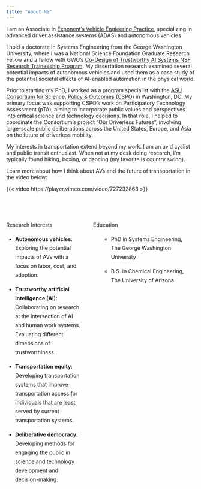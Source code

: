 ```yaml
---
title: "About Me"
---
```


I am an Associate in [Exponent's Vehicle Engieering Practice](https://www.exponent.com/expertise/vehicle-engineering), specializing in advanced driver assistance systems (ADAS) and autonomous vehicles.

I hold a doctorate in Systems Engineering from the George Washington University, where I was a National Science Foundation Graduate Research Fellow and a fellow with GWU's [Co-Design of Trustworthy AI Systems NSF Research Traineeship Program](https://dtais.seas.gwu.edu/). My dissertation research examined several potential impacts of autonomous vehicles and used them as a case study of the potential societal effects of AI-enabled automation in the physical world.

Prior to starting my PhD, I worked as a program specialist with the [ASU Consortium for Science, Policy & Outcomes (CSPO)](https://cspo.org/) in Washington, DC. My primary focus was supporting CSPO's work on Participatory Technology Assessment (pTA), aiming to incorporate public values and perspectives into critical science and technology decisions. In that role, I helped to coordinate the Consortium’s project “Our Driverless Futures”, involving large-scale public deliberations across the United States, Europe, and Asia on the future of driverless mobility.

My interests in transportation extend beyond my work. I am an avid cyclist and public transit enthusiast. When not at my desk doing research, I'm typically found hiking, boxing, or dancing (my favorite is country swing).

Learn more about how I think about AVs and the future of transportation in the video below:

{{< video https://player.vimeo.com/video/727232863 >}}

<!-- ::: {style="padding:56.25% 0 0 0;position:relative;"} -->

<!-- <iframe src="https://player.vimeo.com/video/727232863?h=ca6c6e8403&amp;badge=0&amp;autopause=0&amp;player_id=0&amp;app_id=58479" frameborder="0" allow="autoplay; fullscreen; picture-in-picture" allowfullscreen style="position:absolute;top:0;left:0;width:100%;height:100%;" title="PIT in Action.mp4"> -->

<!-- </iframe> -->
<!-- ::: -->

<!-- ```{=html} -->
<!-- <script src="https://player.vimeo.com/api/player.js"></script> -->
<!-- ``` -->

<br><br>


::: {style="display: grid; grid-template-columns: 40% 50%; grid-column-gap: 30px; line-height: 1.5rem;"}
<div>

[Research Interests]{.columnname}

-   **Autonomous vehicles**: Exploring the potential impacts of AVs with a focus on labor, cost, and adoption.

-   **Trustworthy artificial intelligence (AI)**: Collaborating on research at the intersection of AI and human work systems. Evaluating different dimensions of trustworthiness.

-   **Transportation equity**: Developing transportation systems that improve transportation access for individuals that are least served by current transportation systems.

-   **Deliberative democracy**: Developing methods for engaging the public in science and technology development and decision-making.

</div>

<div>

[Education]{.columnname}

<ul>

-   PhD in Systems Engineering, The George Washington University

-   B.S. in Chemical Engineering, The University of Arizona

</ul>

</div>
:::
